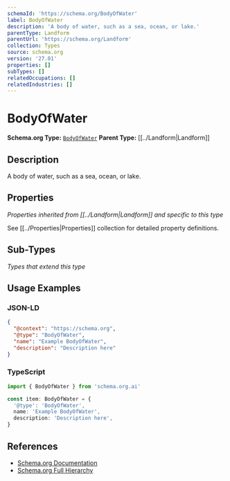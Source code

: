 ```yaml
---
schemaId: 'https://schema.org/BodyOfWater'
label: BodyOfWater
description: 'A body of water, such as a sea, ocean, or lake.'
parentType: Landform
parentUrl: 'https://schema.org/Landform'
collection: Types
source: schema.org
version: '27.01'
properties: []
subTypes: []
relatedOccupations: []
relatedIndustries: []
---
```

# BodyOfWater

**Schema.org Type:** [`BodyOfWater`](https://schema.org/BodyOfWater)
**Parent Type:** [[../Landform|Landform]]

## Description

A body of water, such as a sea, ocean, or lake.

## Properties

*Properties inherited from [[../Landform|Landform]] and specific to this type*

See [[../Properties|Properties]] collection for detailed property definitions.

## Sub-Types

*Types that extend this type*

## Usage Examples

### JSON-LD

```json
{
  "@context": "https://schema.org",
  "@type": "BodyOfWater",
  "name": "Example BodyOfWater",
  "description": "Description here"
}
```

### TypeScript

```typescript
import { BodyOfWater } from 'schema.org.ai'

const item: BodyOfWater = {
  '@type': 'BodyOfWater',
  name: 'Example BodyOfWater',
  description: 'Description here',
}
```

## References

- [Schema.org Documentation](https://schema.org/BodyOfWater)
- [Schema.org Full Hierarchy](https://schema.org/docs/full.html)
